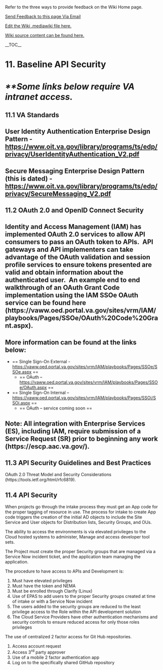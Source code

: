 ﻿<p>Refer to the three ways to provide feedback on the Wiki Home page.</p>
<p><a href="mailto:ronald.opperman@va.gov;paul.marshall4@va.gov?subject=ASG_API Playbook_11.00 Baseline Security_Section_01.03_SME review resolution">Send Feedback to this page Via Email</a></p>
<p><a href="https://github.com/department-of-veterans-affairs/ES-ASG/tree/master/Projects/ES%20ASG/ES%20ASG%20API%20Playbook%20Project/Content/11.00%20ASG_API%20Playbook_Baseline%20API%20Security_Section/ASG_API Playbook_11.00 Baseline Security_Section_01.03_SME review resolution.mediawiki">Edit the Wiki .mediawiki file here.</a></p>
<p><a href=https://github.com/department-of-veterans-affairs/ES-ASG/tree/master/Projects/ES%20ASG/ES%20ASG%20API%20Playbook%20Project/Content/11.00%20ASG_API%20Playbook_Baseline%20API%20Security_Section>Wiki source content can be found here.</a></p>
<p>__TOC__</p>
= 11. Baseline API Security =

= ''**Some links below require VA intranet access.'' =

== 11.1 VA Standards ==

== User Identity Authentication Enterprise Design Pattern - https://www.oit.va.gov/library/programs/ts/edp/privacy/UserIdentityAuthentication_V2.pdf ==

== Secure Messaging Enterprise Design Pattern (this is dated) - https://www.oit.va.gov/library/programs/ts/edp/privacy/SecureMessaging_V2.pdf  ==

==  ==

== 11.2 OAuth 2.0 and OpenID Connect Security ==

== Identity and Access Management (IAM) has implemented OAuth 2.0 services to allow API consumers to pass an OAuth token to APIs.  API gateways and API implementers can take advantage of the OAuth validation and session profile services to ensure tokens presented are valid and obtain information about the authenticated user.  An example end to end walkthrough of an OAuth Grant Code implementation using the IAM SSOe OAuth service can be found here (https://vaww.oed.portal.va.gov/sites/vrm/IAM/playbooks/Pages/SSOe/OAuth%20Code%20Grant.aspx). ==

==  ==

== More information can be found at the links below: ==

<ul>
<li>== Single Sign-On External - https://vaww.oed.portal.va.gov/sites/vrm/IAM/playbooks/Pages/SSOe/SSOe.aspx  ==

<ul>
<li>== OAuth – https://vaww.oed.portal.va.gov/sites/vrm/IAM/playbooks/Pages/SSOe/OAuth.aspx  ==
</li></ul>
</li>
<li>== Single Sign-On Internal – https://vaww.oed.portal.va.gov/sites/vrm/IAM/playbooks/Pages/SSOi/SSOi.aspx  ==

<ul>
<li>== OAuth – service coming soon ==
</li></ul>
</li></ul>

==  ==

== Note: All integration with Enterprise Services (ES), including IAM, require submission of a Service Request (SR) prior to beginning any work (https://escp.aac.va.gov/). ==

== 11.3 API Security Guidelines and Best Practices ==

OAuth 2.0 Threat Model and Security Considerations (https://tools.ietf.org/html/rfc6819). 

== 11.4 API Security  ==

When projects go through the intake process they must get an App code for the proper tagging of resource in use. The process for intake to create App code triggers the creation of the initial AD objects to include the Site Service and User objects for Distribution lists, Security Groups, and OUs.

The ability to access the environments is via elevated privileges to the Cloud hosted systems to administer, Manage and access developer tool sets.

The Project must create the proper Security groups that are managed via a Service Now incident ticket, and the application team managing the application.

The procedure to have access to APIs and Development is:

# Must have elevated privileges
# Must have the token and NEMA
# Must be enrolled through Clarify (Linux)
# Use of EPAS to add users to the proper Security groups created at time of intake or with a Service Now incident
# The users added to the security groups are reduced to the least privilege access to the Role within the API development solution
# The Cloud Service Providers have other authentication mechanisms and security controls to ensure reduced access for only those roles privileges

The use of centralized 2 factor access for Git Hub repositories.

# Access account request
# Access 3<sup>rd</sup> party approver
# Use of a mobile 2 factor authentication app
# Log on to the specifically shared GitHub repository






